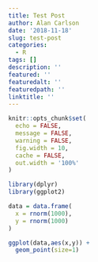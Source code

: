 ```yaml
---
title: Test Post
author: Alan Carlson
date: '2018-11-18'
slug: test-post
categories:
  - R
tags: []
description: ''
featured: ''
featuredalt: ''
featuredpath: ''
linktitle: ''
---
```


```r

knitr::opts_chunk$set(
  echo = FALSE,
  message = FALSE,
  warning = FALSE,
  fig.width = 10,
  cache = FALSE,
  out.width = '100%'
)

library(dplyr)
library(ggplot2)

```

```r

data = data.frame(
  x = rnorm(1000),
  y = rnorm(1000)
)

```

```r

ggplot(data,aes(x,y)) + 
  geom_point(size=1)

```
